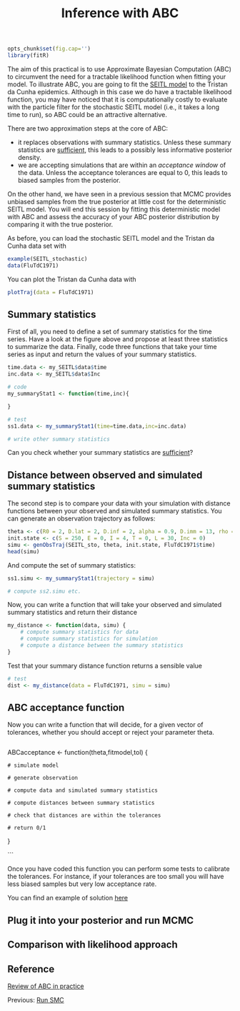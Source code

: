 % Inference with ABC

```r
opts_chunk$set(fig.cap='')
library(fitR)
```

The aim of this practical is to use Approximate Bayesian Computation (ABC) to circumvent the need for a tractable likelihood function when fitting your model.
To illustrate ABC, you are going to fit the [SEITL model](play_with_seitl.md) to the Tristan da Cunha epidemics. Although in this case we do have a tractable likelihood function, you may have noticed that it is computationally costly to evaluate with the particle filter for the stochastic SEITL model (i.e., it takes a long time to run), so ABC could be an attractive alternative.

There are two approximation steps at the core of ABC:

* it replaces observations with summary statistics. Unless these summary statistics are [sufficient](http://en.wikipedia.org/wiki/Sufficient_statistic), this leads to a possibly less informative posterior density.
* we are accepting simulations that are within an *acceptance window* of the data. Unless the acceptance tolerances are equal to 0, this leads to biased samples from the posterior.

On the other hand, we have seen in a previous session that MCMC provides unbiased samples from the true posterior at little cost for the deterministic SEITL model. You will end this session by fitting this deterministic model with ABC and assess the accuracy of your ABC posterior distribution by comparing it with the true posterior.

As before, you can load the stochastic SEITL model and the Tristan da Cunha data set with

```r
example(SEITL_stochastic)
data(FluTdC1971)
```

You can plot the Tristan da Cunha data with

```r
plotTraj(data = FluTdC1971)
```

## Summary statistics

First of all, you need to define a set of summary statistics for the time series. Have a look at the figure above and propose at least three statistics to summarize the data. Finally, code three functions that take your time series as input and return the values of your summary statistics.


```r

time.data <- my_SEITL$data$time
inc.data <- my_SEITL$data$Inc

# code
my_summaryStat1 <- function(time,inc){

}

# test
ss1.data <- my_summaryStat1(time=time.data,inc=inc.data)

# write other summary statistics

```

Can you check whether your summary statistics are [sufficient](http://en.wikipedia.org/wiki/Sufficient_statistic)?


## Distance between observed and simulated summary statistics

The second step is to compare your data with your simulation with distance functions between your observed and simulated summary statistics.
You can generate an observation trajectory as follows:

```r
theta <- c(R0 = 2, D.lat = 2, D.inf = 2, alpha = 0.9, D.imm = 13, rho = 0.85)
init.state <- c(S = 250, E = 0, I = 4, T = 0, L = 30, Inc = 0)
simu <- genObsTraj(SEITL_sto, theta, init.state, FluTdC1971$time)
head(simu)
```

And compute the set of summary statistics:

```r
ss1.simu <- my_summaryStat1(trajectory = simu)

# compute ss2.simu etc.

```

Now, you can write a function that will take your observed and simulated summary statistics and return their distance

```r
my_distance <- function(data, simu) {
    # compute summary statistics for data
    # compute summary statistics for simulation
    # compute a distance between the summary statistics
}
```

Test that your summary distance function returns a sensible value

```r
# test
dist <- my_distance(data = FluTdC1971, simu = simu)
```

## ABC acceptance function

Now you can write a function that will decide, for a given vector of tolerances, whether you should accept or reject your parameter theta.

```r
```

ABCacceptance <- function(theta,fitmodel,tol) {

	# simulate model

	# generate observation

	# compute data and simulated summary statistics

	# compute distances between summary statistics

	# check that distances are within the tolerances

	# return 0/1

}

```

Once you have coded this function you can perform some tests to calibrate the tolerances. For instance, if your tolerances are too small you will have less biased samples but very low acceptance rate.

You can find an example of solution [here](ABC_example.md)

## Plug it into your posterior and run MCMC


## Comparison with likelihood approach


## Reference

[Review of ABC in practice](http://membres-timc.imag.fr/Michael.Blum/publications/CsilleryTREE10.pdf)


Previous: [Run SMC](smc.md)
